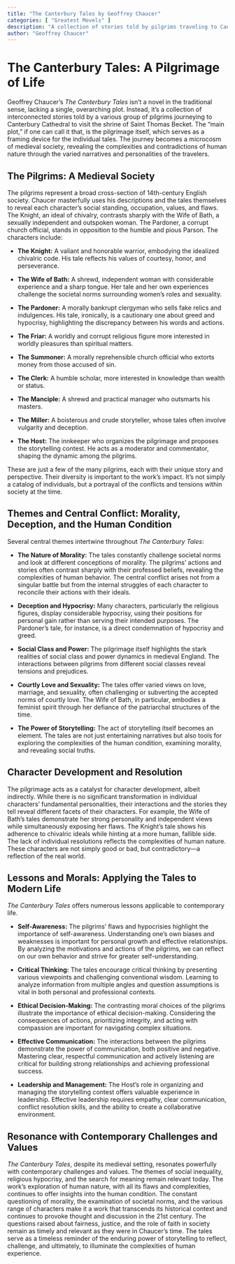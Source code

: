 ```yaml
---
title: "The Canterbury Tales by Geoffrey Chaucer"
categories: [ "Greatest Movels" ]
description: "A collection of stories told by pilgrims traveling to Canterbury."
author: "Geoffrey Chaucer"
---
```

# The Canterbury Tales: A Pilgrimage of Life

Geoffrey Chaucer's *The Canterbury Tales* isn't a novel in the traditional sense, lacking a single, overarching plot. Instead, it's a collection of interconnected stories told by a various group of pilgrims journeying to Canterbury Cathedral to visit the shrine of Saint Thomas Becket.  The "main plot," if one can call it that, is the pilgrimage itself, which serves as a framing device for the individual tales.  The journey becomes a microcosm of medieval society, revealing the complexities and contradictions of human nature through the varied narratives and personalities of the travelers.

## The Pilgrims: A Medieval Society

The pilgrims represent a broad cross-section of 14th-century English society.  Chaucer masterfully uses his descriptions and the tales themselves to reveal each character's social standing, occupation, values, and flaws.  The Knight, an ideal of chivalry, contrasts sharply with the Wife of Bath, a sexually independent and outspoken woman.  The Pardoner, a corrupt church official, stands in opposition to the humble and pious Parson.  The characters include:

* **The Knight:** A valiant and honorable warrior, embodying the idealized chivalric code. His tale reflects his values of courtesy, honor, and perseverance.

* **The Wife of Bath:** A shrewd, independent woman with considerable experience and a sharp tongue. Her tale and her own experiences challenge the societal norms surrounding women's roles and sexuality.

* **The Pardoner:** A morally bankrupt clergyman who sells fake relics and indulgences. His tale, ironically, is a cautionary one about greed and hypocrisy, highlighting the discrepancy between his words and actions.

* **The Friar:** A worldly and corrupt religious figure more interested in worldly pleasures than spiritual matters.

* **The Summoner:** A morally reprehensible church official who extorts money from those accused of sin.

* **The Clerk:** A humble scholar, more interested in knowledge than wealth or status.

* **The Manciple:** A shrewd and practical manager who outsmarts his masters.

* **The Miller:** A boisterous and crude storyteller, whose tales often involve vulgarity and deception.

* **The Host:** The innkeeper who organizes the pilgrimage and proposes the storytelling contest. He acts as a moderator and commentator, shaping the dynamic among the pilgrims.


These are just a few of the many pilgrims, each with their unique story and perspective. Their diversity is important to the work's impact. It's not simply a catalog of individuals, but a portrayal of the conflicts and tensions within society at the time.


##  Themes and Central Conflict: Morality, Deception, and the Human Condition

Several central themes intertwine throughout *The Canterbury Tales*:

* **The Nature of Morality:** The tales constantly challenge societal norms and look at different conceptions of morality.  The pilgrims' actions and stories often contrast sharply with their professed beliefs, revealing the complexities of human behavior.  The central conflict arises not from a singular battle but from the internal struggles of each character to reconcile their actions with their ideals.

* **Deception and Hypocrisy:** Many characters, particularly the religious figures, display considerable hypocrisy, using their positions for personal gain rather than serving their intended purposes.  The Pardoner's tale, for instance, is a direct condemnation of hypocrisy and greed.

* **Social Class and Power:** The pilgrimage itself highlights the stark realities of social class and power dynamics in medieval England. The interactions between pilgrims from different social classes reveal tensions and prejudices.

* **Courtly Love and Sexuality:** The tales offer varied views on love, marriage, and sexuality, often challenging or subverting the accepted norms of courtly love. The Wife of Bath, in particular, embodies a feminist spirit through her defiance of the patriarchal structures of the time.

* **The Power of Storytelling:** The act of storytelling itself becomes an element. The tales are not just entertaining narratives but also tools for exploring the complexities of the human condition, examining morality, and revealing social truths.


## Character Development and Resolution

The pilgrimage acts as a catalyst for character development, albeit indirectly. While there is no significant transformation in individual characters' fundamental personalities, their interactions and the stories they tell reveal different facets of their characters. For example, the Wife of Bath's tales demonstrate her strong personality and independent views while simultaneously exposing her flaws. The Knight's tale shows his adherence to chivalric ideals while hinting at a more human, fallible side. The lack of individual resolutions reflects the complexities of human nature. These characters are not simply good or bad, but contradictory—a reflection of the real world.


## Lessons and Morals: Applying the Tales to Modern Life

*The Canterbury Tales* offers numerous lessons applicable to contemporary life.

* **Self-Awareness:** The pilgrims' flaws and hypocrisies highlight the importance of self-awareness. Understanding one's own biases and weaknesses is important for personal growth and effective relationships. By analyzing the motivations and actions of the pilgrims, we can reflect on our own behavior and strive for greater self-understanding.

* **Critical Thinking:** The tales encourage critical thinking by presenting various viewpoints and challenging conventional wisdom. Learning to analyze information from multiple angles and question assumptions is vital in both personal and professional contexts.

* **Ethical Decision-Making:** The contrasting moral choices of the pilgrims illustrate the importance of ethical decision-making. Considering the consequences of actions, prioritizing integrity, and acting with compassion are important for navigating complex situations.

* **Effective Communication:** The interactions between the pilgrims demonstrate the power of communication, both positive and negative. Mastering clear, respectful communication and actively listening are critical for building strong relationships and achieving professional success.

* **Leadership and Management:** The Host's role in organizing and managing the storytelling contest offers valuable experience in leadership. Effective leadership requires empathy, clear communication, conflict resolution skills, and the ability to create a collaborative environment.


##  Resonance with Contemporary Challenges and Values

*The Canterbury Tales*, despite its medieval setting, resonates powerfully with contemporary challenges and values. The themes of social inequality, religious hypocrisy, and the search for meaning remain relevant today. The work's exploration of human nature, with all its flaws and complexities, continues to offer insights into the human condition. The constant questioning of morality, the examination of societal norms, and the various range of characters make it a work that transcends its historical context and continues to provoke thought and discussion in the 21st century. The questions raised about fairness, justice, and the role of faith in society remain as timely and relevant as they were in Chaucer's time. The tales serve as a timeless reminder of the enduring power of storytelling to reflect, challenge, and ultimately, to illuminate the complexities of human experience.


